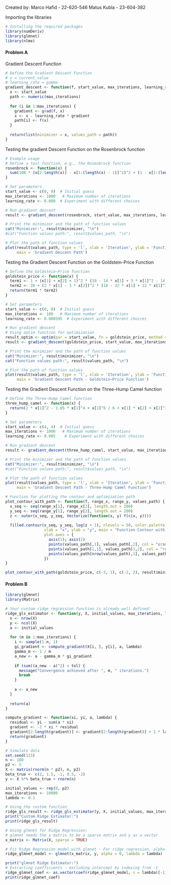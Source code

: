 Created by: 
Marco Hafid - 22-620-546
Matus Kubla - 23-604-382

Importing the libraries
```r
# Installing the required packages
library(numDeriv)
library(glmnet)
library(nlme)
```

#### Problem A ####
Gradient Descent Function
```r
# Define the Gradient Descent Function
# x = current_value
# learning_rate = gamma
gradient_descent <- function(f, start_value, max_iterations, learning_rate) {
  x <- start_value
  path <- numeric(max_iterations)
  
  for (i in 1:max_iterations) {
    gradient <- grad(f, x)
    x <- x - learning_rate * gradient
    path[i] <- f(x)
  }
  
  return(list(minimizer = x, values_path = path))
}
```

Testing the gradient Descent Function on the Rosenbrock function
```r
# Example usage
# Define a test function, e.g., the Rosenbrock function
rosenbrock <- function(x) {
  sum(100 * (x[2:length(x)] - x[1:(length(x) - 1)]^2)^2 + (1 - x[1:(length(x) - 1)])^2)
}

# Set parameters
start_value <- c(0, 0)  # Initial guess
max_iterations <- 1000   # Maximum number of iterations
learning_rate <- 0.009  # Experiment with different choices

# Run gradient descent
result <- gradient_descent(rosenbrock, start_value, max_iterations, learning_rate)

# Print the minimizer and the path of function values
cat("Minimizer:", result$minimizer, "\n")
#cat("Function values path:", result$values_path, "\n")

# Plot the path of function values
plot(result$values_path, type = 'l', xlab = 'Iteration', ylab = 'Function Value',
     main = 'Gradient Descent Path')
```
Testing the Gradient Descent Function on the Goldstein-Price Function
```r
# Define the Goldstein–Price function
goldstein_price <- function(x) {
  term1 <- 1 + (x[1] + x[2] + 1)^2 * (19 - 14 * x[1] + 3 * x[1]^2 - 14 * x[2] + 6 * x[1] * x[2] + 3 * x[2]^2)
  term2 <- 30 + (2 * x[1] - 3 * x[2])^2 * (18 - 32 * x[1] + 12 * x[1]^2 + 48 * x[2] - 36 * x[1] * x[2] + 27 * x[2]^2)
  return(term1 * term2)
}

# Set parameters
start_value <- c(0, 0)  # Initial guess
max_iterations <- 100   # Maximum number of iterations
learning_rate <- 0.000595  # Experiment with different choices

# Run gradient descent
# Using optim function for optimization
result_optim <- optim(par = start_value, fn = goldstein_price, method = "L-BFGS-B")
result <- gradient_descent(goldstein_price, start_value, max_iterations, learning_rate)

# Print the minimizer and the path of function values
cat("Minimizer:", result$minimizer, "\n")
cat("Function values path:", result$values_path, "\n")

# Plot the path of function values
plot(result$values_path, type = 'l', xlab = 'Iteration', ylab = 'Function Value',
     main = 'Gradient Descent Path - Goldstein–Price Function')
```
Testing the Gradient Descent Function on the Three-Hump Camel function
```r
# Define the Three-Hump Camel function
three_hump_camel <- function(x) {
  return(2 * x[1]^2 - 1.05 * x[1]^4 + x[1]^6 / 6 + x[1] * x[2] + x[2]^2)
}

# Set parameters
start_value <- c(4, 4)  # Initial guess
max_iterations <- 1000   # Maximum number of iterations
learning_rate <- 0.005    # Experiment with different choices

# Run gradient descent
result <- gradient_descent(three_hump_camel, start_value, max_iterations, learning_rate)

# Print the minimizer and the path of function values
cat("Minimizer:", result$minimizer, "\n")
#cat("Function values path:", result$values_path, "\n")

# Plot the path of function values
plot(result$values_path, type = 'l', xlab = 'Iteration', ylab = 'Function Value',
     main = 'Gradient Descent Path - Three-Hump Camel Function')
```
```r
# Function for plotting the contour and optimization path
plot_contour_with_path <- function(f, range_x, range_y, values_path) {
  x_seq <- seq(range_x[1], range_x[2], length.out = 200)
  y_seq <- seq(range_y[1], range_y[2], length.out = 200)
  z <- outer(x_seq, y_seq, Vectorize(function(x, y) f(c(x, y))))
  
  filled.contour(x_seq, y_seq, log(z + 1), nlevels = 50, color.palette = viridis::viridis,
                 xlab = "x", ylab = "y", main = "Function Contour with Optimization Path",
                 plot.axes = {
                   axis(1); axis(2)
                   points(values_path[,1], values_path[,2], col = "orange", pch = 20, cex = 0.5)
                   points(values_path[1,1], values_path[1,2], col = "red", pch = 20, cex = 0.7)
                   points(values_path[nrow(values_path),1], values_path[nrow(values_path),2], col = "red", pch = 8, cex = 0.7)
                 })
}

plot_contour_with_path(goldstein_price, c(-3, 1), c(-2, 2), result$minimizer)


```


#### Problem B ####
```r
library(glmnet)
library(Matrix)

# Your custom ridge regression function is already well defined:
ridge_gls_estimator <- function(y, X, initial_values, max_iterations, lambda, tol = 1e-8) {
  n <- nrow(X)
  p <- ncol(X)
  a <- initial_values
  
  for (m in 1:max_iterations) {
    i <- sample(1:n, 1)
    gi_gradient <- compute_gradient(X[i, ], y[i], a, lambda)
    gamma_m <- 1 / m
    a_new <- a - gamma_m * gi_gradient
    
    if (sum((a_new - a)^2) < tol) {
      message("Convergence achieved after ", m, " iterations.")
      break
    }
    
    a <- a_new
  }
  
  return(a)
}

compute_gradient <- function(xi, yi, a, lambda) {
  residual <- yi - sum(a * xi)
  gradient <- -2 * xi * residual
  gradient[2:length(gradient)] <- gradient[2:length(gradient)] + 2 * lambda * a[2:length(a)]
  return(gradient)
}

# Simulate data
set.seed(123)
n <- 100
p2 <- 5
X <- matrix(rnorm(n * p2), n, p2)
beta_true <- c(2, 1.5, -1, 0.5, -2)
y <- X %*% beta_true + rnorm(n)

initial_values <- rep(0, p2)
max_iterations <- 10000
lambda <- 0.1

# Using the custom function
ridge_gls_result <- ridge_gls_estimator(y, X, initial_values, max_iterations, lambda)
print("Custom Ridge Estimator:")
print(ridge_gls_result)

# Using glmnet for Ridge Regression:
# glmnet needs the x matrix to be a sparse matrix and y as a vector
x_matrix <- Matrix(X, sparse = TRUE)

# Fit Ridge Regression model with glmnet - For ridge regression, alpha = 0
ridge_glmnet_model <- glmnet(x_matrix, y, alpha = 0, lambda = lambda)

print("glmnet Ridge Estimator:")
# Extracting coefficients - excluding intercept by indexing from -1
ridge_glmnet_coef <- as.vector(coef(ridge_glmnet_model, s = lambda)[-1])
print(ridge_glmnet_coef)
```



